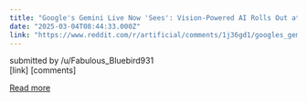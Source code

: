 ```yaml
---
title: "Google's Gemini Live Now 'Sees': Vision-Powered AI Rolls Out at MWC 2025"
date: "2025-03-04T08:44:33.000Z"
link: "https://www.reddit.com/r/artificial/comments/1j36gd1/googles_gemini_live_now_sees_visionpowered_ai/"
---
```


submitted by    /u/Fabulous_Bluebird931  
 [link]   [comments]

[Read more](https://www.reddit.com/r/artificial/comments/1j36gd1/googles_gemini_live_now_sees_visionpowered_ai/)
